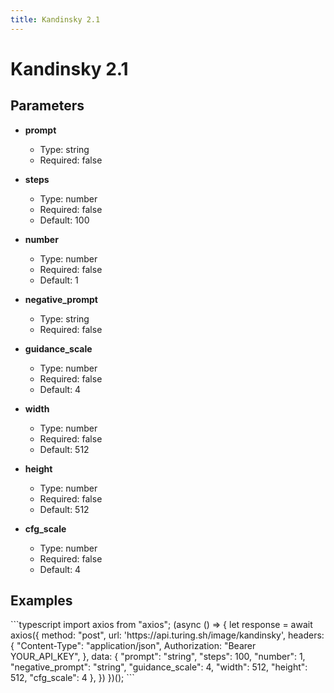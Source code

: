 ```yaml
---
title: Kandinsky 2.1
---
```


# Kandinsky 2.1

## Parameters


- **prompt**
  - Type: string
  - Required: false

- **steps**
  - Type: number
  - Required: false
  - Default: 100

- **number**
  - Type: number
  - Required: false
  - Default: 1

- **negative_prompt**
  - Type: string
  - Required: false

- **guidance_scale**
  - Type: number
  - Required: false
  - Default: 4

- **width**
  - Type: number
  - Required: false
  - Default: 512

- **height**
  - Type: number
  - Required: false
  - Default: 512

- **cfg_scale**
  - Type: number
  - Required: false
  - Default: 4

## Examples

<CodeGroup title="Kandinsky 2.1 example">
  ```typescript
  import axios from "axios";
  (async () => {
    let response = await axios({
      method: "post",
      url: 'https://api.turing.sh/image/kandinsky',
      headers: {
        "Content-Type": "application/json",
        Authorization: "Bearer YOUR_API_KEY",
      },
      data: {
  "prompt": "string",
  "steps": 100,
  "number": 1,
  "negative_prompt": "string",
  "guidance_scale": 4,
  "width": 512,
  "height": 512,
  "cfg_scale": 4
},
    })
  })();
  ```
</CodeGroup>